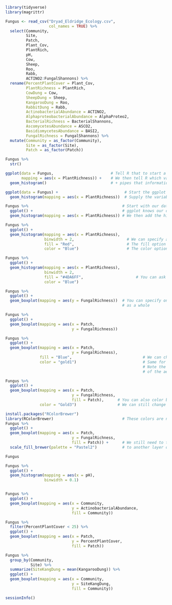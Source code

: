 
```{r libraries}

library(tidyverse)
library(magrittr)

```

```{r 1}
Fungus <- read_csv("Dryad_Eldridge_Ecology.csv",
                   col_names = TRUE) %>%
  select(Community,
         Site,
         Patch,
         Plant_Cov,
         PlantRich,
         pH,
         Cow,
         Sheep,
         Roo,
         Rabb,
         ACTINO2:FungalShannons) %>%
  rename(PercentPlantCover = Plant_Cov,
         PlantRichness = PlantRich,
         CowDung = Cow,
         SheepDung = Sheep,
         KangarooDung = Roo,
         RabbitDung = Rabb,
         ActinobacterialAbundance = ACTINO2,
         AlphaproteobacterialAbundance = AlphaProteo2,
         BacterialRichness = BacterialShannons,
         AscomycetesAbundance = ASCO2,
         BasidiomycetesAbundance = BASI2,
         FungalRichness = FungalShannons) %>%
  mutate(Community = as_factor(Community),
         Site = as_factor(Site),
         Patch = as_factor(Patch))

Fungus %>%
  str()
```

```{r 2}

ggplot(data = Fungus,                         # Tell R that to start a section of ggplot code, and indicate the data object we want
       mapping = aes(x = PlantRichness)) +    # We then tell R which variables in that data object will be used for what, then then '+'
  geom_histogram()                            # + pipes that information into a second ggplot command (layer) indicating we want a histogram 

```

```{r 3}

ggplot(data = Fungus) +                             # Start the ggplot code, indicate the data object, and pipe immediately into the geom
  geom_histogram(mapping = aes(x = PlantRichness))  # Supply the variable information within the geom

```

```{r 4}

Fungus %>%                                         # Start with our data and pipe it into ggplot
  ggplot() +                                       # ggplot knows our data from the pipe, this is just here to tell R so start ggplot code
  geom_histogram(mapping = aes(x = PlantRichness)) # We then add the histogram, supplying the data variable here 

```

```{r 5}
Fungus %>%
  ggplot() +
  geom_histogram(mapping = aes(x = PlantRichness),
                 binwidth = 2,                       # We can specify a bin width if we think it will be better
                 fill = "Red",                       # The fill option changes the color of the bars
                 color = "Blue")                     # The color option changes the color of the line areound the bars 
```

```{r 6}
Fungus %>%
  ggplot() +
  geom_histogram(mapping = aes(x = PlantRichness),
                 binwidth = 2,    
                 fill = "#4DA6FF",                       # You can ask directly for an RGB color code, here "cornflower blue"
                 color = "Blue")                     
```

```{r 7}
Fungus %>%
  ggplot() +
  geom_boxplot(mapping = aes(y = FungalRichness))  # You can specify only a y variable if you want the summary statistics on the variable 
                                                   # as a whole
```

```{r 8}
Fungus %>%
  ggplot() +
  geom_boxplot(mapping = aes(x = Patch,
                             y = FungalRichness))
```

```{r 9}
Fungus %>%
  ggplot() +
  geom_boxplot(mapping = aes(x = Patch,
                             y = FungalRichness),
               fill = "Blue",                               # We can change the fill color of boxplots just like we did for histograms
               color = "gold1")                             # Same for the outline color
                                                            # Note the location of the fill and color options, both of them are outside 
                                                            # of the aes() parentheses (aes stands for aesthetics)
```

```{r 10}
Fungus %>%
  ggplot() +
  geom_boxplot(mapping = aes(x = Patch,
                             y = FungalRichness,
                             fill = Patch),      # You can also color by a variable, but there the "fill" must come inside the aes()
               color = "Gold3")                  # We can still change the outline by using the color option outside aes()
```

```{r 11}
install.packages("RColorBrewer")
library(RColorBrewer)                              # These colors are not part of base R, so I need to call the library 
Fungus %>%
  ggplot() +
  geom_boxplot(mapping = aes(x = Patch,
                             y = FungalRichness,
                             fill = Patch)) +      # We still need to tell ggplot to fill according to the patch variable, then pipe (+)
  scale_fill_brewer(palette = "Pastel2")           # to another layer of code that indicates a species color palette

```

```{r 12}
Fungus

Fungus %>%
  ggplot() +
  geom_histogram(mapping = aes(x = pH),
                 binwidth = 0.1)


Fungus %>%
  ggplot() +
  geom_boxplot(mapping = aes(x = Community,
                             y = ActinobacterialAbundance,
                             fill = Community))

Fungus %>%
  filter(PercentPlantCover < 25) %>%
  ggplot() +
  geom_boxplot(mapping = aes(x = Patch,
                             y = PercentPlantCover,
                             fill = Patch))

Fungus %>%
  group_by(Community,
           Site) %>%
  summarize(SiteKangDung = mean(KangarooDung)) %>%
  ggplot() +
  geom_boxplot(mapping = aes(x = Community,
                             y = SiteKangDung,
                             fill = Community))

```

```{r session info}

sessionInfo()

```